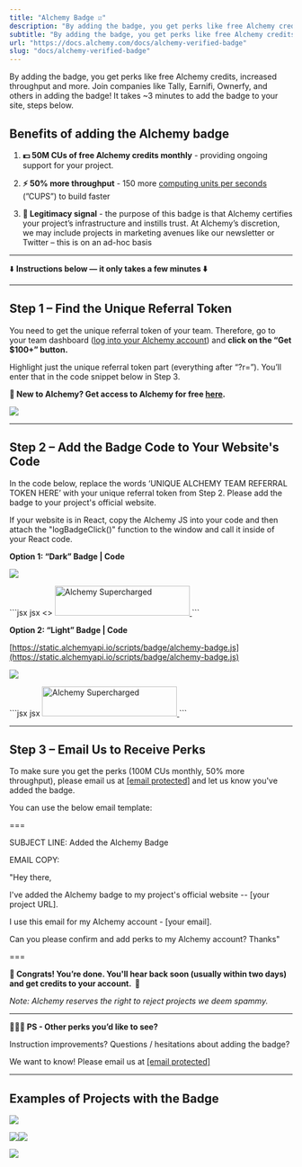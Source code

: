 ```yaml
---
title: "Alchemy Badge ☑️"
description: "By adding the badge, you get perks like free Alchemy credits, increased throughput and more. Join companies like Tally, Earnifi, Ownerfy, and others in adding the badge! It takes ~3 minutes to add the badge to your site, steps below."
subtitle: "By adding the badge, you get perks like free Alchemy credits, increased throughput and more. Join companies like Tally, Earnifi, Ownerfy, and others in adding the badge! It takes ~3 minutes to add the badge to your site, steps below."
url: "https://docs.alchemy.com/docs/alchemy-verified-badge"
slug: "docs/alchemy-verified-badge"
---
```


By adding the badge, you get perks like free Alchemy credits, increased throughput and more. Join companies like Tally, Earnifi, Ownerfy, and others in adding the badge! It takes ~3 minutes to add the badge to your site, steps below.

## Benefits of adding the Alchemy badge

1. **💵 50M CUs of free Alchemy credits monthly** - providing ongoing support for your project.

2. **⚡️ 50% more throughput** - 150 more [computing units per seconds](/reference/compute-units) (”CUPS”) to build faster

3. **📣 Legitimacy signal** - the purpose of this badge is that Alchemy certifies your project’s infrastructure and instills trust. At Alchemy’s discretion, we may include projects in marketing avenues like our newsletter or Twitter – this is on an ad-hoc basis

***

⬇️ **Instructions below — it only takes a few minutes ⬇️**

***

## Step 1 – Find the Unique Referral Token

You need to get the unique referral token of your team. Therefore, go to your team dashboard ([log into your Alchemy account](https://www.alchemy.com/)) and **click on the “Get $100+” button.**

Highlight just the unique referral token part (everything after “?r=”). You’ll enter that in the code snippet below in Step 3.

**👋 New to Alchemy? Get access to Alchemy for free [here](https://www.alchemy.com/).**

![](c71f0ae-Screenshot_2023-04-11_at_6.38.11_PM.png)

***

## Step 2 – Add the Badge Code to Your Website's Code

In the code below, replace the words ‘UNIQUE ALCHEMY TEAM REFERRAL TOKEN HERE’ with your unique referral token from Step 2. Please add the badge to your project's official website.

If your website is in React, copy the Alchemy JS into your code and then attach the "logBadgeClick()" function to the window and call it inside of your React code.

**Option 1: “Dark” Badge | Code**

![](51627ed-image.png)

<CodeGroup>
  ```jsx jsx
  <>
    <script>const BADGE_ID = 'UNIQUE ALCHEMY TEAM REFERRAL TOKEN HERE';</script>
    <script type="text/javascript" src="https://static.alchemyapi.io/scripts/badge/alchemy-badge.js"></script>
    <a href="#">
        <img onclick=logBadgeClick() id="badge-button" style="width:240px;height:53px" src="https://static.alchemyapi.io/images/marketing/badge.png" alt="Alchemy Supercharged" />
    </a>
  </>
  ```
</CodeGroup>

**Option 2: “Light” Badge | Code**

[https://static.alchemyapi.io/scripts/badge/alchemy-badge.js](https://static.alchemyapi.io/scripts/badge/alchemy-badge.js)

![](4f63fb0-image.png)

<CodeGroup>
  ```jsx jsx
  <script>const BADGE_ID = 'UNIQUE ALCHEMY TEAM REFERRAL TOKEN HERE';</script>
  <script type="text/javascript" src="https://static.alchemyapi.io/scripts/badge/alchemy-badge.js"></script>
  <a href="#">
      <img onclick=logBadgeClick() id="badge-button" style="width:240px;height:53px" src="https://static.alchemyapi.io/images/marketing/badgeLight.png" alt="Alchemy Supercharged" />
  </a>
  ```
</CodeGroup>

***

## Step 3 – Email Us to Receive Perks

To make sure you get the perks (100M CUs monthly, 50% more throughput), please email us at [\[email protected\]](/cdn-cgi/l/email-protection#c8a9a5b8a4a1aeb188a9a4aba0ada5b1e6aba7a5) and let us know you've added the badge.

You can use the below email template:

\===

SUBJECT LINE: Added the Alchemy Badge

EMAIL COPY:

"Hey there,

I've added the Alchemy badge to my project's official website -- \[your project URL].

I use this email for my Alchemy account - \[your email].

Can you please confirm and add perks to my Alchemy account? Thanks"

\===

**🎉 Congrats! You’re done. You'll hear back soon (usually within two days) and get credits to your account.  🎉**

*Note: Alchemy reserves the right to reject projects we deem spammy.*

***

**🙋🏻‍♀️ PS - Other perks you’d like to see?**

Instruction improvements? Questions / hesitations about adding the badge?

We want to know! Please email us at [\[email protected\]](/cdn-cgi/l/email-protection#bfded2cfd3d6d9c6ffded3dcd7dad2c691dcd0d2)

***

## Examples of Projects with the Badge

![](2bc606d-image.png)

![](86a6c5e-image.png)![](c033b42-image.png)

![](2b84459-image.png)

